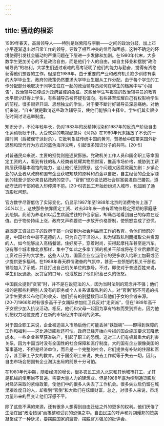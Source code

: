 ```yaml
---
---
---
```

title: 骚动的根源
---



1989年春天，高层领导人——特别是赵紫阳与李鹏——之间的政治分歧，加上邓小平逐渐退出对日常工作的领导，导致了相互冲突的信号和困惑。这种不确定的环境使得引发社会骚动的严重问题在下层进一步发酵和加剧。在1980年代末，大多数学生更加关心的不是政治自由，而是他们个人的自由，如自主择业和摆脱“政治辅导员”的权利。大学生们通过艰难的高考证明了他们的能力与勤奋，觉得有资格获得他们想要的工作。但是在1989年，由于重要的产业和政府机关缺少训练有素的大学毕业生，政府的政策仍然要求大学毕业生服从工作分配。由于每个学生的工作分配部分地取决于同学生住在一起的政治辅导员如何在学生的档案中写“小报告”，政治辅导员便成为政府监控的象征。这些给学生写报告的政治辅导员的教育水平很少赶得上学生，有些辅导员被怀疑有偏向，有些甚至炫耀自己有权影响学生的前程。很多眼界开阔、思想独立的学生，对于要不断讨好辅导员深恶痛绝。对他们来说，“自由”就是取消这些政治辅导员，使他们能够自主择业。学生们其实很少花时间讨论选举制度。

知识分子，不论年轻年长，仍对1983年的反精神污染和1987年的反资产阶级自由化运动耿耿于怀。大受欢迎的电视纪录片《河殇》在1980年代末播放了不长的一段时间（后被保守派封杀），它批判象征传统中国的黄河，赞扬给中国带来国外新思想和现代行为方式的蓝色海洋文明，引起很多知识分子的共鸣。[20-5]

对普通民众来说，主要的担忧则是通货膨胀。党政机关工作人员和国企职工等拿固定工资的人，看到有钱的私人经商者炫耀其物质财富，推高市场价格，威胁到工薪阶层获得基本温饱的能力，这让他们感到愤怒。这个问题又因腐败而加剧：乡镇企业的从业者从政府和国有企业获取短缺的原料和资金以自肥，自主经营的企业家赚到的钱至少部分来自钻政府的空子。“官倒”想方设法把社会财富装进自己腰包，遵纪守法的干部的收入却停滞不前。[20-6]农民工开始纷纷涌入城市，也加剧了通货膨胀问题。

官方数字尽管低估了实际变化，仍显示1987年至1988年北京的消费物价上涨了30%以上，这使那些依靠固定工资、过去30年来一直有着物价稳定预期的家庭感到恐惧。此前为养老和以后生病而攒钱的节俭家庭，却痛苦地看到自己的存款在贬值。由于物价持续上涨，政府又声称要进一步放开价格管制，使愤怒变成了恐慌。

靠固定工资过日子的政府干部一向受到为社会利益而工作的教育。令他们愤怒的是，中国社会中最不道德的人，只为自己干活的人，和为谋取私利而攫取公共资源的人，如今能够出入高档餐馆，住好房子，穿着时尚，买得起摩托车甚至是汽车。没有哪个城市像北京那样，集中了如此之多拿工资的机关干部或将在毕业后靠固定工资过日子的大学生。这些人认为，国营企业应当用它的更多收入给职工加薪或至少提供更多福利。在1989年春天群情激奋的气氛中，甚至一些愤怒的机关干部也冒险加入了示威，并且打出自己机关单位的旗号。不过，即使对于普通百姓来说，学生们反通胀、反贪官的口号，也泄放出了他们积蓄已久的愤怒。

中国民众提到“贪官”时，并不是在说犯法的人，因为当时法制的观念并不强；他们指的是那些利用别人没有的职务或个人关系谋取私利的人。对“官倒”怒不可遏的抗议学生要求公布他们的收支、他们拥有的别墅数目以及他们子女的金钱来源。[20-7]1966年时有很多高干子女踊跃参加红卫兵反对“走资派”，但在1989年高干子女很少加入抗议活动。相反，他们和父母一起因为享有特权而受到抨击，因为他们把权力地位变成了在新的市场经济中谋利的资本。

对于国企职工来说，企业被迫进入市场后他们可能丢掉“铁饭碗”——即得到保障的工作和福利——这比通货膨胀还可怕。政府已经开始向亏损的国企施压要求其降低成本。一些企业甚至获准破产，引起了职工的恐慌。这对工人们有极其重大的利害关系，因为中国当时没有全国性的社会保障和医疗制度。大的国有企业很像美国的军事基地，不但是经济单位，而且是一个完整的社会，它们提供有补贴的住房和医疗，甚至职工子女的教育。对于国企职工来说，失去工作就等于失去一切。因此，自由市场会把国有企业淘汰出局的前景十分可怕。

在1980年代中期，随着经济的增长，很多农民工涌入北京和其他城市打工，尤其是机械的使用尚不普遍、需要大量人力的建筑业。但是1988年底为控制通货膨胀对经济采取的紧缩政策，使他们中的很多人失去了工作机会。很多失业后仍留在城里艰难度日的人，却看到“官倒”和大款们在炫耀财富。总之，对很多人来说，市场力量带来的巨变让他们深感不平。

除了这些不满的来源，还有很多人想得到自由迁徙之外的更多的权利。他们厌倦了生活在因“政治错误”而挨整和受罚的恐惧之中。自由民主的呼声和对胡耀邦的赞美凝聚成了一种诉求，要摆脱国家的监管，摆脱官方强加的批评会。